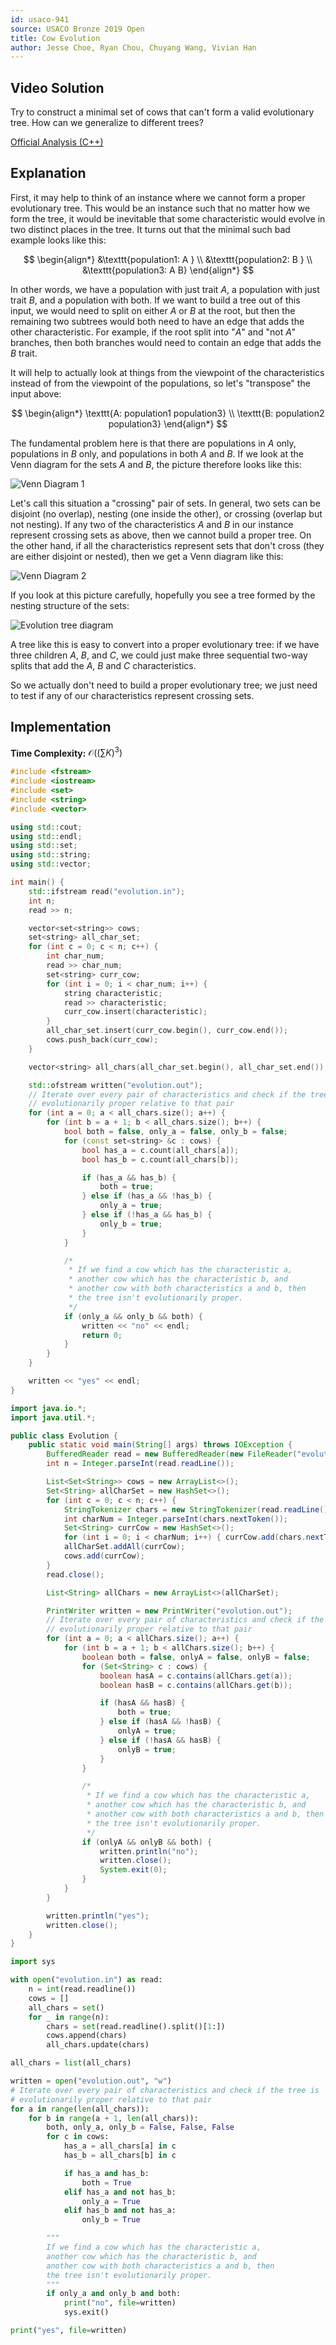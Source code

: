 ```yaml
---
id: usaco-941
source: USACO Bronze 2019 Open
title: Cow Evolution
author: Jesse Choe, Ryan Chou, Chuyang Wang, Vivian Han
---
```


## Video Solution

<YouTube id="4YTijr0BbrA" />

<Spoiler title="Hint">

Try to construct a minimal set of cows that can't form a valid evolutionary tree.
How can we generalize to different trees?

</Spoiler>

<Spoiler title="Solution">

[Official Analysis (C++)](http://www.usaco.org/current/data/sol_evolution_bronze_open19.html)

## Explanation

First, it may help to think of an instance where we cannot form a proper evolutionary tree.
This would be an instance such that no matter how we form the tree, it would be inevitable that some characteristic would evolve in two distinct places in the tree.
It turns out that the minimal such bad example looks like this:

$$
\begin{align*}
&\texttt{population1: A } \\
&\texttt{population2: B } \\
&\texttt{population3: A B}
\end{align*}
$$

In other words, we have a population with just trait $A$, a population with just trait $B$, and a population with both.
If we want to build a tree out of this input, we would need to split on either $A$ or $B$ at the root, but then the remaining two subtrees would both need to have an edge that adds the other characteristic.
For example, if the root split into "$A$" and "not $A$" branches, then both branches would need to contain an edge that adds the $B$ trait.

It will help to actually look at things from the viewpoint of the characteristics instead of from the viewpoint of the populations, so let's "transpose" the input above:

$$
\begin{align*}
\texttt{A: population1 population3} \\
\texttt{B: population2 population3}
\end{align*}
$$

The fundamental problem here is that there are populations in $A$ only, populations in $B$ only, and populations in both $A$ and $B$.
If we look at the Venn diagram for the sets $A$ and $B$, the picture therefore looks like this:

![Venn Diagram 1](usaco-941/venn_1.png)

Let's call this situation a "crossing" pair of sets.
In general, two sets can be disjoint (no overlap), nesting (one inside the other), or crossing (overlap but not nesting).
If any two of the characteristics $A$ and $B$ in our instance represent crossing sets as above, then we cannot build a proper tree.
On the other hand, if all the characteristics represent sets that don't cross (they are either disjoint or nested), then we get a Venn diagram like this:

![Venn Diagram 2](usaco-941/venn_2.png)

If you look at this picture carefully, hopefully you see a tree formed by the nesting structure of the sets:

![Evolution tree diagram](usaco-941/tree_1.png)

A tree like this is easy to convert into a proper evolutionary tree: if we have three children $A$, $B$, and $C$, we could just make three sequential two-way splits that add the $A$, $B$ and $C$ characteristics.

So we actually don't need to build a proper evolutionary tree; we just need to test if any of our characteristics represent crossing sets.

## Implementation

**Time Complexity:** $\mathcal{O}((\sum K)^3)$

<LanguageSection>
<CPPSection>

```cpp
#include <fstream>
#include <iostream>
#include <set>
#include <string>
#include <vector>

using std::cout;
using std::endl;
using std::set;
using std::string;
using std::vector;

int main() {
	std::ifstream read("evolution.in");
	int n;
	read >> n;

	vector<set<string>> cows;
	set<string> all_char_set;
	for (int c = 0; c < n; c++) {
		int char_num;
		read >> char_num;
		set<string> curr_cow;
		for (int i = 0; i < char_num; i++) {
			string characteristic;
			read >> characteristic;
			curr_cow.insert(characteristic);
		}
		all_char_set.insert(curr_cow.begin(), curr_cow.end());
		cows.push_back(curr_cow);
	}

	vector<string> all_chars(all_char_set.begin(), all_char_set.end());

	std::ofstream written("evolution.out");
	// Iterate over every pair of characteristics and check if the tree is
	// evolutionarily proper relative to that pair
	for (int a = 0; a < all_chars.size(); a++) {
		for (int b = a + 1; b < all_chars.size(); b++) {
			bool both = false, only_a = false, only_b = false;
			for (const set<string> &c : cows) {
				bool has_a = c.count(all_chars[a]);
				bool has_b = c.count(all_chars[b]);

				if (has_a && has_b) {
					both = true;
				} else if (has_a && !has_b) {
					only_a = true;
				} else if (!has_a && has_b) {
					only_b = true;
				}
			}

			/*
			 * If we find a cow which has the characteristic a,
			 * another cow which has the characteristic b, and
			 * another cow with both characteristics a and b, then
			 * the tree isn't evolutionarily proper.
			 */
			if (only_a && only_b && both) {
				written << "no" << endl;
				return 0;
			}
		}
	}

	written << "yes" << endl;
}
```

</CPPSection>
<JavaSection>

```java
import java.io.*;
import java.util.*;

public class Evolution {
	public static void main(String[] args) throws IOException {
		BufferedReader read = new BufferedReader(new FileReader("evolution.in"));
		int n = Integer.parseInt(read.readLine());

		List<Set<String>> cows = new ArrayList<>();
		Set<String> allCharSet = new HashSet<>();
		for (int c = 0; c < n; c++) {
			StringTokenizer chars = new StringTokenizer(read.readLine());
			int charNum = Integer.parseInt(chars.nextToken());
			Set<String> currCow = new HashSet<>();
			for (int i = 0; i < charNum; i++) { currCow.add(chars.nextToken()); }
			allCharSet.addAll(currCow);
			cows.add(currCow);
		}
		read.close();

		List<String> allChars = new ArrayList<>(allCharSet);

		PrintWriter written = new PrintWriter("evolution.out");
		// Iterate over every pair of characteristics and check if the tree is
		// evolutionarily proper relative to that pair
		for (int a = 0; a < allChars.size(); a++) {
			for (int b = a + 1; b < allChars.size(); b++) {
				boolean both = false, onlyA = false, onlyB = false;
				for (Set<String> c : cows) {
					boolean hasA = c.contains(allChars.get(a));
					boolean hasB = c.contains(allChars.get(b));

					if (hasA && hasB) {
						both = true;
					} else if (hasA && !hasB) {
						onlyA = true;
					} else if (!hasA && hasB) {
						onlyB = true;
					}
				}

				/*
				 * If we find a cow which has the characteristic a,
				 * another cow which has the characteristic b, and
				 * another cow with both characteristics a and b, then
				 * the tree isn't evolutionarily proper.
				 */
				if (onlyA && onlyB && both) {
					written.println("no");
					written.close();
					System.exit(0);
				}
			}
		}

		written.println("yes");
		written.close();
	}
}
```

</JavaSection>
<PySection>

```py
import sys

with open("evolution.in") as read:
	n = int(read.readline())
	cows = []
	all_chars = set()
	for _ in range(n):
		chars = set(read.readline().split()[1:])
		cows.append(chars)
		all_chars.update(chars)

all_chars = list(all_chars)

written = open("evolution.out", "w")
# Iterate over every pair of characteristics and check if the tree is
# evolutionarily proper relative to that pair
for a in range(len(all_chars)):
	for b in range(a + 1, len(all_chars)):
		both, only_a, only_b = False, False, False
		for c in cows:
			has_a = all_chars[a] in c
			has_b = all_chars[b] in c

			if has_a and has_b:
				both = True
			elif has_a and not has_b:
				only_a = True
			elif has_b and not has_a:
				only_b = True

		"""
		If we find a cow which has the characteristic a,
		another cow which has the characteristic b, and
		another cow with both characteristics a and b, then
		the tree isn't evolutionarily proper.
		"""
		if only_a and only_b and both:
			print("no", file=written)
			sys.exit()

print("yes", file=written)
```

</PySection>
</LanguageSection>

</Spoiler>

